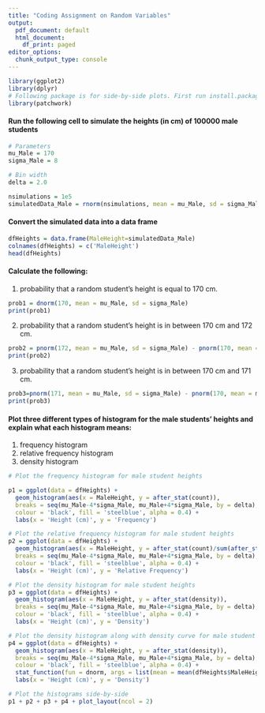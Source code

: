 ```yaml
---
title: "Coding Assignment on Random Variables"
output:
  pdf_document: default
  html_document:
    df_print: paged
editor_options:
  chunk_output_type: console
---
```


```r
library(ggplot2)
library(dplyr)
# Following package is for side-by-side plots. First run install.packages('patchwork') from console
library(patchwork) 
```

#### Run the following cell to simulate the heights (in cm) of 100000 male students
```r
# Parameters
mu_Male = 170
sigma_Male = 8

# Bin width
delta = 2.0

nsimulations = 1e5
simulatedData_Male = rnorm(nsimulations, mean = mu_Male, sd = sigma_Male)
```

#### Convert the simulated data into a data frame
```r
dfHeights = data.frame(MaleHeight=simulatedData_Male)
colnames(dfHeights) = c('MaleHeight')
head(dfHeights)
```

#### Calculate the following:
1. probability that a random student's height is equal to 170 cm.
```r
prob1 = dnorm(170, mean = mu_Male, sd = sigma_Male)
print(prob1)
```

2. probability that a random student's height is in between 170 cm and 172 cm.
```r
prob2 = pnorm(172, mean = mu_Male, sd = sigma_Male) - pnorm(170, mean = mu_Male, sd = sigma_Male)
print(prob2)
```

3. probability that a random student's height is in between 170 cm and 171 cm.

```r
prob3=pnorm(171, mean = mu_Male, sd = sigma_Male) - pnorm(170, mean = mu_Male, sd = sigma_Male)
print(prob3)
```

#### Plot three different types of histogram for the male students' heights and explain what each histogram means:
1. frequency histogram
2. relative frequency histogram
3. density histogram 
```r
# Plot the frequency histogram for male student heights

p1 = ggplot(data = dfHeights) +
  geom_histogram(aes(x = MaleHeight, y = after_stat(count)),
  breaks = seq(mu_Male-4*sigma_Male, mu_Male+4*sigma_Male, by = delta),
  colour = 'black', fill = 'steelblue', alpha = 0.4) +
  labs(x = 'Height (cm)', y = 'Frequency')

# Plot the relative frequency histogram for male student heights
p2 = ggplot(data = dfHeights) +
  geom_histogram(aes(x = MaleHeight, y = after_stat(count)/sum(after_stat(count))),
  breaks = seq(mu_Male-4*sigma_Male, mu_Male+4*sigma_Male, by = delta),
  colour = 'black', fill = 'steelblue', alpha = 0.4) +
  labs(x = 'Height (cm)', y = 'Relative Frequency')

# Plot the density histogram for male student heights
p3 = ggplot(data = dfHeights) +
  geom_histogram(aes(x = MaleHeight, y = after_stat(density)),
  breaks = seq(mu_Male-4*sigma_Male, mu_Male+4*sigma_Male, by = delta),
  colour = 'black', fill = 'steelblue', alpha = 0.4) +
  labs(x = 'Height (cm)', y = 'Density')

# Plot the density histogram along with density curve for male student heights
p4 = ggplot(data = dfHeights) +
  geom_histogram(aes(x = MaleHeight, y = after_stat(density)),
  breaks = seq(mu_Male-4*sigma_Male, mu_Male+4*sigma_Male, by = delta),
  colour = 'black', fill = 'steelblue', alpha = 0.4) +
  stat_function(fun = dnorm, args = list(mean = mean(dfHeights$MaleHeight), sd = sd(dfHeights$MaleHeight))) +
  labs(x = 'Height (cm)', y = 'Density')

# Plot the histograms side-by-side
p1 + p2 + p3 + p4 + plot_layout(ncol = 2)
```


